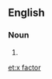 ==English==

===Noun===
{{en-noun}}

# {{alternative spelling of|X factor|lang=en}}

[[et:x factor]]